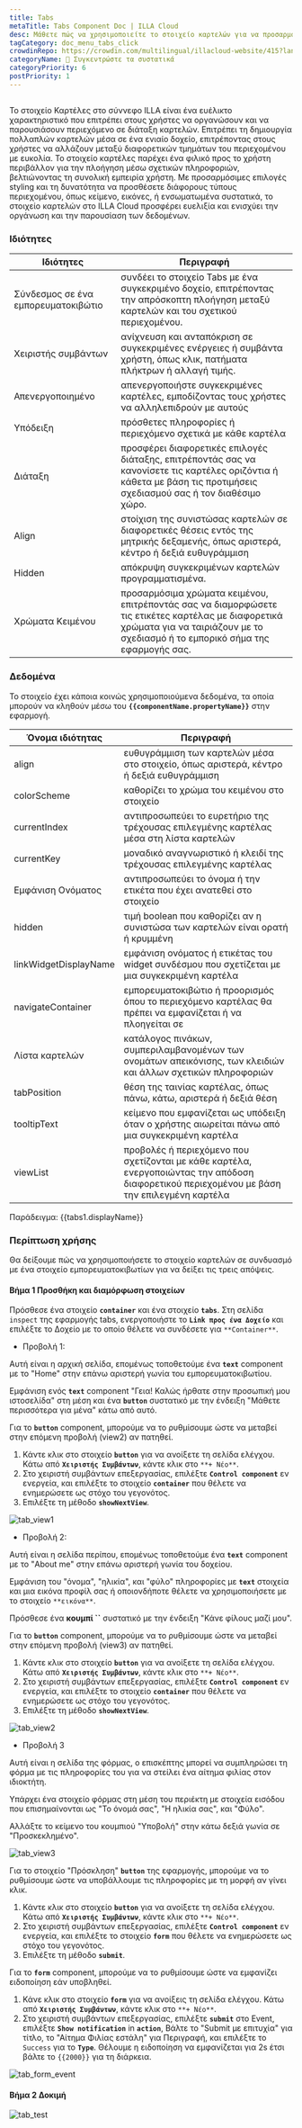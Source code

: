 ```yaml
---
title: Tabs
metaTitle: Tabs Component Doc | ILLA Cloud
desc: Μάθετε πώς να χρησιμοποιείτε το στοιχείο καρτελών για να προσαρμόσετε την εφαρμογή σας στο ILLA Cloud.
tagCategory: doc_menu_tabs_click
crowdinRepo: https://crowdin.com/multilingual/illacloud-website/415?languages=el&filter=basic&value=0
categoryName: 🧬 Συγκεντρώστε τα συστατικά
categoryPriority: 6
postPriority: 1
---
```


## <h2 hidden>Τι είναι Tabs?</h2>

Το στοιχείο Καρτέλες στο σύννεφο ILLA είναι ένα ευέλικτο χαρακτηριστικό που επιτρέπει στους χρήστες να οργανώσουν και να παρουσιάσουν περιεχόμενο σε διάταξη καρτελών. Επιτρέπει τη δημιουργία πολλαπλών καρτελών μέσα σε ένα ενιαίο δοχείο, επιτρέποντας στους χρήστες να αλλάζουν μεταξύ διαφορετικών τμημάτων του περιεχομένου με ευκολία. Το στοιχείο καρτέλες παρέχει ένα φιλικό προς το χρήστη περιβάλλον για την πλοήγηση μέσω σχετικών πληροφοριών, βελτιώνοντας τη συνολική εμπειρία χρήστη. Με προσαρμόσιμες επιλογές styling και τη δυνατότητα να προσθέσετε διάφορους τύπους περιεχομένου, όπως κείμενο, εικόνες, ή ενσωματωμένα συστατικά, το στοιχείο καρτελών στο ILLA Cloud προσφέρει ευελιξία και ενισχύει την οργάνωση και την παρουσίαση των δεδομένων.

### Ιδιότητες

| Ιδιότητες                           | Περιγραφή                                                                                                                                                                                             |
| ----------------------------------- | ----------------------------------------------------------------------------------------------------------------------------------------------------------------------------------------------------- |
| Σύνδεσμος σε ένα εμπορευματοκιβώτιο | συνδέει το στοιχείο Tabs με ένα συγκεκριμένο δοχείο, επιτρέποντας την απρόσκοπτη πλοήγηση μεταξύ καρτελών και του σχετικού περιεχομένου.                                                              |
| Χειριστής συμβάντων                 | ανίχνευση και ανταπόκριση σε συγκεκριμένες ενέργειες ή συμβάντα χρήστη, όπως κλικ, πατήματα πλήκτρων ή αλλαγή τιμής.                                                                                  |
| Απενεργοποιημένο                    | απενεργοποιήστε συγκεκριμένες καρτέλες, εμποδίζοντας τους χρήστες να αλληλεπιδρούν με αυτούς                                                                                                          |
| Υπόδειξη                            | πρόσθετες πληροφορίες ή περιεχόμενο σχετικά με κάθε καρτέλα                                                                                                                                           |
| Διάταξη                             | προσφέρει διαφορετικές επιλογές διάταξης, επιτρέποντάς σας να κανονίσετε τις καρτέλες οριζόντια ή κάθετα με βάση τις προτιμήσεις σχεδιασμού σας ή τον διαθέσιμο χώρο.                                 |
| Align                               | στοίχιση της συνιστώσας καρτελών σε διαφορετικές θέσεις εντός της μητρικής δεξαμενής, όπως αριστερά, κέντρο ή δεξιά ευθυγράμμιση                                                                      |
| Hidden                              | απόκρυψη συγκεκριμένων καρτελών προγραμματισμένα.                                                                                                                                                     |
| Χρώματα Κειμένου                    | προσαρμόσιμα χρώματα κειμένου, επιτρέποντάς σας να διαμορφώσετε τις ετικέτες καρτέλας με διαφορετικά χρώματα για να ταιριάζουν με το σχεδιασμό ή το εμπορικό σήμα της εφαρμογής σας.                  |

### Δεδομένα

Το στοιχείο έχει κάποια κοινώς χρησιμοποιούμενα δεδομένα, τα οποία μπορούν να κληθούν μέσω του **`{{componentName.propertyName}}`** στην εφαρμογή.

| Όνομα ιδιότητας              | Περιγραφή                                                                                                                                   |
| ---------------------------- | ------------------------------------------------------------------------------------------------------------------------------------------- |
| align                        | ευθυγράμμιση των καρτελών μέσα στο στοιχείο, όπως αριστερά, κέντρο ή δεξιά ευθυγράμμιση                                                     |
| colorScheme                  | καθορίζει το χρώμα του κειμένου στο στοιχείο                                                                                                |
| currentIndex                 | αντιπροσωπεύει το ευρετήριο της τρέχουσας επιλεγμένης καρτέλας μέσα στη λίστα καρτελών                                                      |
| currentKey                   | μοναδικό αναγνωριστικό ή κλειδί της τρέχουσας επιλεγμένης καρτέλας                                                                          |
| Εμφάνιση Ονόματος            | αντιπροσωπεύει το όνομα ή την ετικέτα που έχει ανατεθεί στο στοιχείο                                                                        |
| hidden                       | τιμή boolean που καθορίζει αν η συνιστώσα των καρτελών είναι ορατή ή κρυμμένη                                                               |
| linkWidgetDisplayName        | εμφάνιση ονόματος ή ετικέτας του widget συνδέσμου που σχετίζεται με μια συγκεκριμένη καρτέλα                                                |
| navigateContainer            | εμπορευματοκιβώτιο ή προορισμός όπου το περιεχόμενο καρτέλας θα πρέπει να εμφανίζεται ή να πλοηγείται σε                                    |
| Λίστα καρτελών               | κατάλογος πινάκων, συμπεριλαμβανομένων των ονομάτων απεικόνισης, των κλειδιών και άλλων σχετικών πληροφοριών                                |
| tabPosition                  | θέση της ταινίας καρτέλας, όπως πάνω, κάτω, αριστερά ή δεξιά θέση                                                                           |
| tooltipText                  | κείμενο που εμφανίζεται ως υπόδειξη όταν ο χρήστης αιωρείται πάνω από μια συγκεκριμένη καρτέλα                                              |
| viewList                     | προβολές ή περιεχόμενο που σχετίζονται με κάθε καρτέλα, ενεργοποιώντας την απόδοση διαφορετικού περιεχομένου με βάση την επιλεγμένη καρτέλα |

Παράδειγμα: {{tabs1.displayName}}

### Περίπτωση χρήσης

Θα δείξουμε πώς να χρησιμοποιήσετε το στοιχείο καρτελών σε συνδυασμό με ένα στοιχείο εμπορευματοκιβωτίων για να δείξει τις τρεις απόψεις.

#### Βήμα 1 Προσθήκη και διαμόρφωση στοιχείων

Πρόσθεσε ένα στοιχείο **`container`** και ένα στοιχείο **`tabs`**. Στη σελίδα `inspect` της εφαρμογής tabs, ενεργοποιήστε το **`Link προς ένα Δοχείο`** και επιλέξτε το Δοχείο με το οποίο θέλετε να συνδέσετε για `**Container**`.

-   Προβολή 1:

Αυτή είναι η αρχική σελίδα, επομένως τοποθετούμε ένα **`text`** component με το "Home" στην επάνω αριστερή γωνία του εμπορευματοκιβωτίου.

Εμφάνιση ενός **`text`** component "Γεια! Καλώς ήρθατε στην προσωπική μου ιστοσελίδα" στη μέση και ένα **`button`** συστατικό με την ένδειξη "Μάθετε περισσότερα για μένα" κάτω από αυτό.

Για το **`button`** component, μπορούμε να το ρυθμίσουμε ώστε να μεταβεί στην επόμενη προβολή (view2) αν πατηθεί.

1.  Κάντε κλικ στο στοιχείο **`button`** για να ανοίξετε τη σελίδα ελέγχου. Κάτω από **`Χειριστής Συμβάντων`**, κάντε κλικ στο `**+ Νέο**`.
2.  Στο χειριστή συμβάντων επεξεργασίας, επιλέξτε **`Control component`** εν ενεργεία, και επιλέξτε το στοιχείο **`container`** που θέλετε να ενημερώσετε ως στόχο του γεγονότος.
3.  Επιλέξτε τη μέθοδο **`showNextView`**.

![tab_view1](https://cdn.illacloud.com/official-website/img/docs/tab_view1.jpg)

-   Προβολή 2:

Αυτή είναι η σελίδα περίπου, επομένως τοποθετούμε ένα **`text`** component με το "About me" στην επάνω αριστερή γωνία του δοχείου.

Εμφάνιση του "όνομα", "ηλικία", και "φύλο" πληροφορίες με **`text`** στοιχεία και μια εικόνα προφίλ σας ή οποιονδήποτε θέλετε να χρησιμοποιήσετε με το στοιχείο `**εικόνα**`.

Πρόσθεσε ένα **κουμπί \`\`** συστατικό με την ένδειξη "Κάνε φίλους μαζί μου".

Για το **`button`** component, μπορούμε να το ρυθμίσουμε ώστε να μεταβεί στην επόμενη προβολή (view3) αν πατηθεί.

1.  Κάντε κλικ στο στοιχείο **`button`** για να ανοίξετε τη σελίδα ελέγχου. Κάτω από **`Χειριστής Συμβάντων`**, κάντε κλικ στο `**+ Νέο**`.
2.  Στο χειριστή συμβάντων επεξεργασίας, επιλέξτε **`Control component`** εν ενεργεία, και επιλέξτε το στοιχείο **`container`** που θέλετε να ενημερώσετε ως στόχο του γεγονότος.
3.  Επιλέξτε τη μέθοδο **`showNextView`**.

![tab_view2](https://cdn.illacloud.com/official-website/img/docs/tab_view2.jpg)

-   Προβολή 3

Αυτή είναι η σελίδα της φόρμας, ο επισκέπτης μπορεί να συμπληρώσει τη φόρμα με τις πληροφορίες του για να στείλει ένα αίτημα φιλίας στον ιδιοκτήτη.

Υπάρχει ένα στοιχείο φόρμας στη μέση του περιέκτη με στοιχεία εισόδου που επισημαίνονται ως "Το όνομά σας", "Η ηλικία σας", και "Φύλο".

Αλλάξτε το κείμενο του κουμπιού "Υποβολή" στην κάτω δεξιά γωνία σε "Προσκεκλημένο".

![tab_view3](https://cdn.illacloud.com/official-website/img/docs/tab_view3.jpg)

Για το στοιχείο "Πρόσκληση" **`button`** της εφαρμογής, μπορούμε να το ρυθμίσουμε ώστε να υποβάλλουμε τις πληροφορίες με τη μορφή αν γίνει κλικ.

1.  Κάντε κλικ στο στοιχείο **`button`** για να ανοίξετε τη σελίδα ελέγχου. Κάτω από **`Χειριστής Συμβάντων`**, κάντε κλικ στο `**+ Νέο**`.
2.  Στο χειριστή συμβάντων επεξεργασίας, επιλέξτε **`Control component`** εν ενεργεία, και επιλέξτε το στοιχείο **`form`** που θέλετε να ενημερώσετε ως στόχο του γεγονότος.
3.  Επιλέξτε τη μέθοδο **`submit`**.

Για το **`form`** component, μπορούμε να το ρυθμίσουμε ώστε να εμφανίζει ειδοποίηση εάν υποβληθεί.

1.  Κάνε κλικ στο στοιχείο **`form`** για να ανοίξεις τη σελίδα ελέγχου. Κάτω από **`Χειριστής Συμβάντων`**, κάντε κλικ στο `**+ Νέο**`.
2.  Στο χειριστή συμβάντων επεξεργασίας, επιλέξτε **`submit`** στο Event, επιλέξτε **`Show notification`** in **`action`**, Βάλτε το "Submit με επιτυχία" για τίτλο, το "Αίτημα Φιλίας εστάλη" για Περιγραφή, και επιλέξτε το `Success` για το **`Type`**. Θέλουμε η ειδοποίηση να εμφανίζεται για 2s έτσι βάλτε το `{{2000}}` για τη διάρκεια.

![tab_form_event](https://cdn.illacloud.com/official-website/img/docs/tab_form_event.jpg)

#### Βήμα 2 Δοκιμή

![tab_test](https://cdn.illacloud.com/official-website/img/docs/tab_test.gif)
